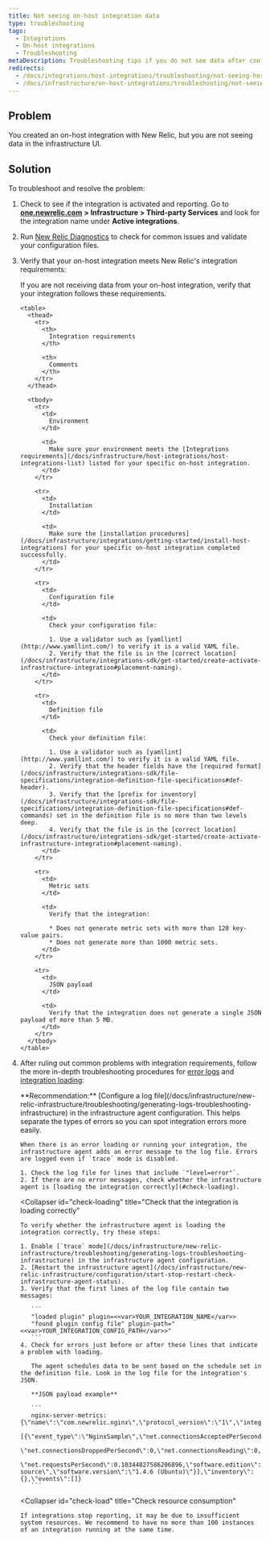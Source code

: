 ```yaml
---
title: Not seeing on-host integration data
type: troubleshooting
tags:
  - Integrations
  - On-host integrations
  - Troubleshooting
metaDescription: Troubleshooting tips if you do not see data after configuring your on-host New Relic infrastructure integration.
redirects:
  - /docs/integrations/host-integrations/troubleshooting/not-seeing-host-integration-data
  - /docs/infrastructure/on-host-integrations/troubleshooting/not-seeing-host-integration-data
---
```


## Problem

You created an on-host integration with New Relic, but you are not seeing data in the infrastructure UI.

## Solution

To troubleshoot and resolve the problem:

1. Check to see if the integration is activated and reporting. Go to [**one.newrelic.com**](http://one.newrelic.com) **> Infrastructure > Third-party Services** and look for the integration name under **Active integrations**.
2. Run [New Relic Diagnostics](/docs/agents/manage-apm-agents/troubleshooting/new-relic-diagnostics) to check for common issues and validate your configuration files.
3. Verify that your on-host integration meets New Relic's integration requirements:

   <CollapserGroup>
     <Collapser
       id="requirements"
       title="Troubleshoot integration requirements"
     >
       If you are not receiving data from your on-host integration, verify that your integration follows these requirements.

       <table>
         <thead>
           <tr>
             <th>
               Integration requirements
             </th>

             <th>
               Comments
             </th>
           </tr>
         </thead>

         <tbody>
           <tr>
             <td>
               Environment
             </td>

             <td>
               Make sure your environment meets the [Integrations requirements](/docs/infrastructure/host-integrations/host-integrations-list) listed for your specific on-host integration.
             </td>
           </tr>

           <tr>
             <td>
               Installation
             </td>

             <td>
               Make sure the [installation procedures](/docs/infrastructure/integrations/getting-started/install-host-integrations) for your specific on-host integration completed successfully.
             </td>
           </tr>

           <tr>
             <td>
               Configuration file
             </td>

             <td>
               Check your configuration file:

               1. Use a validator such as [yamllint](http://www.yamllint.com/) to verify it is a valid YAML file.
               2. Verify that the file is in the [correct location](/docs/infrastructure/integrations-sdk/get-started/create-activate-infrastructure-integration#placement-naming).
             </td>
           </tr>

           <tr>
             <td>
               Definition file
             </td>

             <td>
               Check your definition file:

               1. Use a validator such as [yamllint](http://www.yamllint.com/) to verify it is a valid YAML file.
               2. Verify that the header fields have the [required format](/docs/infrastructure/integrations-sdk/file-specifications/integration-definition-file-specifications#def-header).
               3. Verify that the [prefix for inventory](/docs/infrastructure/integrations-sdk/file-specifications/integration-definition-file-specifications#def-commands) set in the definition file is no more than two levels deep.
               4. Verify that the file is in the [correct location](/docs/infrastructure/integrations-sdk/get-started/create-activate-infrastructure-integration#placement-naming).
             </td>
           </tr>

           <tr>
             <td>
               Metric sets
             </td>

             <td>
               Verify that the integration:

               * Does not generate metric sets with more than 120 key-value pairs.
               * Does not generate more than 1000 metric sets.
             </td>
           </tr>

           <tr>
             <td>
               JSON payload
             </td>

             <td>
               Verify that the integration does not generate a single JSON payload of more than 5 MB.
             </td>
           </tr>
         </tbody>
       </table>
     </Collapser>
   </CollapserGroup>
4. After ruling out common problems with integration requirements, follow the more in-depth troubleshooting procedures for [error logs](#check-errors) and [integration loading](#check-loading):

   <CollapserGroup>
     <Collapser
       id="check-errors"
       title="Check the integration log file for error messages"
     >
       **Recommendation:** [Configure a log file](/docs/infrastructure/new-relic-infrastructure/troubleshooting/generating-logs-troubleshooting-infrastructure) in the infrastructure agent configuration. This helps separate the types of errors so you can spot integration errors more easily.

       When there is an error loading or running your integration, the infrastructure agent adds an error message to the log file. Errors are logged even if `trace` mode is disabled.

       1. Check the log file for lines that include `"level=error"`.
       2. If there are no error messages, check whether the infrastructure agent is [loading the integration correctly](#check-loading).
     </Collapser>

     <Collapser
       id="check-loading"
       title="Check that the integration is loading correctly"
     >
       To verify whether the infrastructure agent is loading the integration correctly, try these steps:

       1. Enable [`trace` mode](/docs/infrastructure/new-relic-infrastructure/troubleshooting/generating-logs-troubleshooting-infrastructure) in the infrastructure agent configuration.
       2. [Restart the infrastructure agent](/docs/infrastructure/new-relic-infrastructure/configuration/start-stop-restart-check-infrastructure-agent-status).
       3. Verify that the first lines of the log file contain two messages:

          ```
          "loaded plugin" plugin=<<var>YOUR_INTEGRATION_NAME</var>>
          "found plugin config file" plugin-path="<<var>YOUR_INTEGRATION_CONFIG_PATH</var>>"
          ```
       4. Check for errors just before or after these lines that indicate a problem with loading.

          The agent schedules data to be sent based on the schedule set in the definition file. Look in the log file for the integration's JSON.

          **JSON payload example**

          ```
          nginx-server-metrics: {\"name\":\"com.newrelic.nginx\",\"protocol_version\":\"1\",\"integration_version\":\"0.5.0\",\"metrics\":
          [{\"event_type\":\"NginxSample\",\"net.connectionsAcceptedPerSecond\":0.10344827586206896,\"net.connectionsActive\":1,
          \"net.connectionsDroppedPerSecond\":0,\"net.connectionsReading\":0,\"net.connectionsWaiting\":0,\"net.connectionsWriting\":1,
          \"net.requestsPerSecond\":0.10344827586206896,\"software.edition\":\"open source\",\"software.version\":\"1.4.6 (Ubuntu)\"}],\"inventory\":{},\"events\":[]}
          ```
     </Collapser>

     <Collapser
       id="check-load"
       title="Check resource consumption"
     >
       If integrations stop reporting, it may be due to insufficient system resources. We recommend to have no more than 100 instances of an integration running at the same time.
     </Collapser>
   </CollapserGroup>
